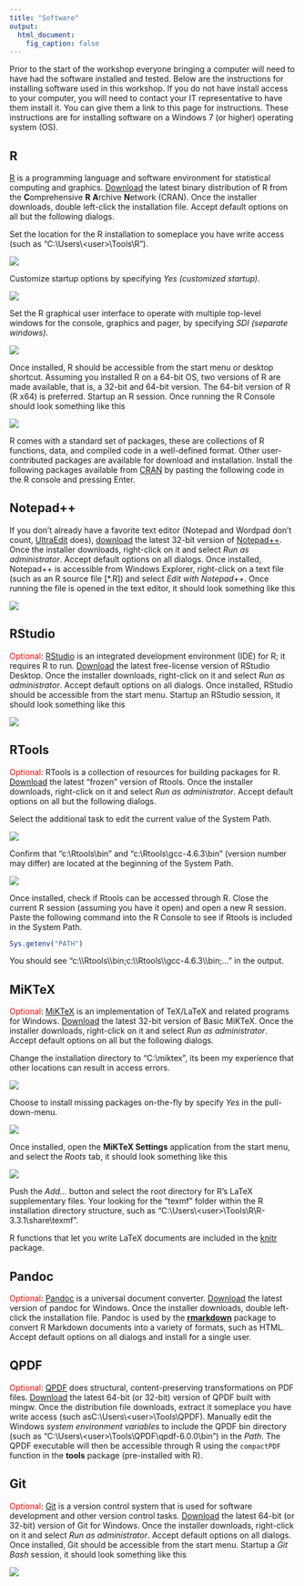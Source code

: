 ```yaml
---
title: "Software"
output:
  html_document:
    fig_caption: false
---
```


Prior to the start of the workshop everyone bringing a computer will need to have had the software installed and tested.
Below are the instructions for installing software used in this workshop.
If you do not have install access to your computer,
you will need to contact your IT representative to have them install it.
You can give them a link to this page for instructions.
These instructions are for installing software on a Windows 7 (or higher) operating system (OS).

## R

[R](https://www.r-project.org/) is a programming language and software environment
for statistical computing and graphics.
[Download](https://cran.rstudio.com/bin/windows/base/) the latest binary distribution of R
from the **C**omprehensive **R** **A**rchive **N**etwork (CRAN).
Once the installer downloads, double left-click the installation file.
Accept default options on all but the following dialogs.

Set the location for the R installation to someplace you have write access (such as "C:\\Users\\\<user\>\\Tools\\R").

![](images/software-r_01.png)

Customize startup options by specifying *Yes (customized startup)*.

![](images/software-r_02.png)

Set the R graphical user interface to operate with multiple top-level windows for the console,
graphics and pager, by specifying *SDI (separate windows)*.

![](images/software-r_03.png)

Once installed, R should be accessible from the start menu or desktop shortcut.
Assuming you installed R on a 64-bit OS, two versions of R are made available, that is, a 32-bit and 64-bit version.
The 64-bit version of R (R x64) is preferred.
Startup an R session.
Once running the R Console should look something like this

![](images/software-r_04.png)

R comes with a standard set of packages,
these are collections of R functions, data, and compiled code in a well-defined format.
Other user-contributed packages are available for download and installation.
Install the following packages available from [CRAN](https://cloud.r-project.org/web/packages/)
by pasting the following code in the R console and pressing Enter.

## Notepad++

If you don't already have a favorite text editor
(Notepad and Wordpad don't count, [UltraEdit](https://www.ultraedit.com/) does),
[download](https://notepad-plus-plus.org/download/) the latest 32-bit version of
[Notepad++](https://notepad-plus-plus.org/).
Once the installer downloads, right-click on it and select *Run as administrator*.
Accept default options on all dialogs.
Once installed, Notepad++ is accessible from Windows Explorer,
right-click on a text file (such as an R source file [*.R]) and select *Edit with Notepad++*.
Once running the file is opened in the text editor, it should look something like this

![](images/software-notepad_01.png)

## RStudio

<span style="color:red;">Optional</span>:
[RStudio](https://www.rstudio.com/products/rstudio/) is an integrated development environment (IDE) for R; it requires R to run.
[Download](https://www.rstudio.com/products/rstudio/download/) the latest free-license version of RStudio Desktop.
Once the installer downloads, right-click on it and select *Run as administrator*.
Accept default options on all dialogs.
Once installed, RStudio should be accessible from the start menu.
Startup an RStudio session, it should look something like this

![](images/software-rstudio_01.png)

## RTools

<span style="color:red;">Optional</span>:
RTools is a collection of resources for building packages for R.
[Download](https://cloud.r-project.org/bin/windows/Rtools/) the latest "frozen" version of Rtools.
Once the installer downloads, right-click on it and select *Run as administrator*.
Accept default options on all but the following dialogs.

Select the additional task to edit the current value of the System Path.

![](images/software-rtools_01.png)

Confirm that "c:\\Rtools\\bin" and "c:\\Rtools\\gcc-4.6.3\\bin" (version number may differ)
are located at the beginning of the System Path.

![](images/software-rtools_02.png)

Once installed, check if Rtools can be accessed through R.
Close the current R session (assuming you have it open) and open a new R session.
Paste the following command into the R Console to see if Rtools is included in the System Path.

```r
Sys.getenv("PATH")
```

You should see "c:\\\\Rtools\\\\bin;c:\\\\Rtools\\\\gcc-4.6.3\\\\bin;..." in the output.

## MiKTeX

<span style="color:red;">Optional</span>:
[MiKTeX](https://miktex.org/) is an implementation of TeX/LaTeX and related programs for Windows.
[Download](https://miktex.org/download) the latest 32-bit version of Basic MiKTeX.
Once the installer downloads, right-click on it and select *Run as administrator*.
Accept default options on all but the following dialogs.

Change the installation directory to "C:\\miktex",
its been my experience that other locations can result in access errors.

![](images/software-miktex_01.png)

Choose to install missing packages on-the-fly by specify *Yes* in the pull-down-menu.

![](images/software-miktex_02.png)

Once installed, open the **MiKTeX Settings** application from the start menu, and
select the *Roots* tab, it should look something like this

![](images/software-miktex_03.png)

Push the *Add...* button and select the root directory for R's LaTeX supplementary files.
Your looking for the "texmf" folder within the R installation directory structure, such as
"C:\\Users\\\<user\>\\Tools\\R\\R-3.3.1\\share\\texmf".

R functions that let you write LaTeX documents are included in the
[knitr](https://CRAN.R-project.org/package=knitr) package.

## Pandoc

<span style="color:red;">Optional</span>:
[Pandoc](https://pandoc.org/) is a universal document converter.
[Download](https://pandoc.org/installing.html) the latest version of pandoc for Windows.
Once the installer downloads, double left-click the installation file.
Pandoc is used by the [**rmarkdown**](https://CRAN.R-project.org/package=rmarkdown) package to
convert R Markdown documents into a variety of formats, such as HTML.
Accept default options on all dialogs and install for a single user.

## QPDF

<span style="color:red;">Optional</span>:
[QPDF](http://qpdf.sourceforge.net/) does structural, content-preserving transformations on PDF files.
[Download](https://sourceforge.net/projects/qpdf/files/) the latest 64-bit (or 32-bit) version of QPDF built with mingw.
Once the distribution file downloads, extract it someplace you have write access  (such asC:\\Users\\\<user\>\\Tools\\QPDF).
Manually edit the Windows *system environment variables* to include the QPDF bin directory
(such as "C:\\Users\\\<user\>\\Tools\\QPDF\\qpdf-6.0.0\\bin") in the *Path*.
The QPDF executable will then be accessible through R using the `compactPDF` function
in the **tools** package (pre-installed with R).


## Git

<span style="color:red;">Optional</span>:
[Git](https://git-scm.com/) is a version control system that is used for
software development and other version control tasks.
[Download](https://git-scm.com/download) the latest 64-bit (or 32-bit) version of Git for Windows.
Once the installer downloads, right-click on it and select *Run as administrator*.
Accept default options on all dialogs.
Once installed, Git should be accessible from the start menu.
Startup a *Git Bash* session, it should look something like this

![](images/software-git_01.png)
